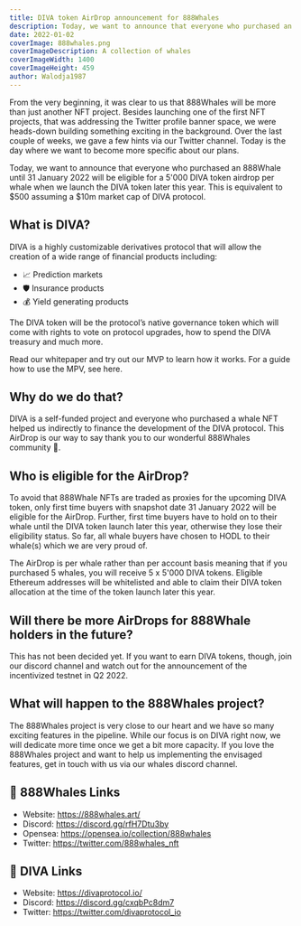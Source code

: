 ```yaml
---
title: DIVA token AirDrop announcement for 888Whales
description: Today, we want to announce that everyone who purchased an 888Whale until 31 January 2022 will be eligible for a 5'000 DIVA token airdrop per whale when we launch the DIVA token later this year. This is equivalent to $500 assuming a $10m market cap of DIVA protocol.
date: 2022-01-02
coverImage: 888whales.png
coverImageDescription: A collection of whales
coverImageWidth: 1400
coverImageHeight: 459
author: Walodja1987
---
```


From the very beginning, it was clear to us that 888Whales will be more than just another NFT project. Besides launching one of the first NFT projects, that was addressing the Twitter profile banner space, we were heads-down building something exciting in the background. Over the last couple of weeks, we gave a few hints via our Twitter channel. Today is the day where we want to become more specific about our plans.

<Tweet id="1465978634641059845" />

Today, we want to announce that everyone who purchased an 888Whale until 31 January 2022 will be eligible for a 5'000 DIVA token airdrop per whale when we launch the DIVA token later this year. This is equivalent to $500 assuming a $10m market cap of DIVA protocol.

## What is DIVA?

DIVA is a highly customizable derivatives protocol that will allow the creation of a wide range of financial products including:

- 📈 Prediction markets
- 🛡 Insurance products
- 💰 Yield generating products

The DIVA token will be the protocol’s native governance token which will come with rights to vote on protocol upgrades, how to spend the DIVA treasury and much more.

Read our whitepaper and try out our MVP to learn how it works. For a guide how to use the MPV, see here.

## Why do we do that?

DIVA is a self-funded project and everyone who purchased a whale NFT helped us indirectly to finance the development of the DIVA protocol. This AirDrop is our way to say thank you to our wonderful 888Whales community 🙏.

## Who is eligible for the AirDrop?

To avoid that 888Whale NFTs are traded as proxies for the upcoming DIVA token, only first time buyers with snapshot date 31 January 2022 will be eligible for the AirDrop. Further, first time buyers have to hold on to their whale until the DIVA token launch later this year, otherwise they lose their eligibility status. So far, all whale buyers have chosen to HODL to their whale(s) which we are very proud of.

The AirDrop is per whale rather than per account basis meaning that if you purchased 5 whales, you will receive 5 x 5'000 DIVA tokens. Eligible Ethereum addresses will be whitelisted and able to claim their DIVA token allocation at the time of the token launch later this year.

## Will there be more AirDrops for 888Whale holders in the future?

This has not been decided yet. If you want to earn DIVA tokens, though, join our discord channel and watch out for the announcement of the incentivized testnet in Q2 2022.

## What will happen to the 888Whales project?

The 888Whales project is very close to our heart and we have so many exciting features in the pipeline. While our focus is on DIVA right now, we will dedicate more time once we get a bit more capacity. If you love the 888Whales project and want to help us implementing the envisaged features, get in touch with us via our whales discord channel.

## 🐋 888Whales Links

- Website: https://888whales.art/
- Discord: https://discord.gg/rfH7Dtu3by
- Opensea: https://opensea.io/collection/888whales
- Twitter: https://twitter.com/888whales_nft

## 🚀 DIVA Links

- Website: https://divaprotocol.io/
- Discord: https://discord.gg/cxqbPc8dm7
- Twitter: https://twitter.com/divaprotocol_io


